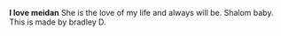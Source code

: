 '''I love meidan''' 
She is the love of my life and always will be. Shalom baby.
This is made by bradley D.
